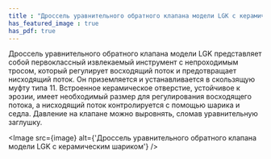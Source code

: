 ```yaml
---
title : "Дроссель уравнительного обратного клапана модели LGK с керамическим шариком"
has_featured_image : true
has_pdf: true
---
```


Дроссель уравнительного обратного клапана модели LGK представляет собой первоклассный извлекаемый инструмент с непроходимым тросом, который регулирует восходящий поток и предотвращает нисходящий поток. Он приземляется и устанавливается в скользящую муфту типа 11. Встроенное керамическое отверстие, устойчивое к эрозии, имеет необходимый размер для регулирования восходящего потока, а нисходящий поток контролируется с помощью шарика и седла.
Давление на клапане можно выровнять, сломав уравнительную заглушку.


<Image src={image} alt={'Дроссель уравнительного обратного клапана модели LGK с керамическим шариком'} />
